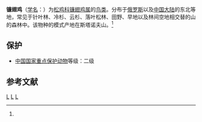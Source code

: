 {{Speciesbox
| taxon = Falcipennis falcipennis
| status = NT | status_system = IUCN3.1
| image = Falcipennis falcipennis displaying.jpg
| binomial_authority = (Hartlaub)<ref name='id1603'>{{cite web| url =http://www.bioinfo.cn/db05/BjdwSpecies.php?action=view&id=1603| title =镰翅鸡| work =《中国动物物种编目数据库》| publisher =中国科学院微生物研究所| author =中国科学院动物研究所| accessdate =2009-04-04| deadurl =yes| archiveurl =https://web.archive.org/web/20160305090817/http://www.bioinfo.cn/db05/BjdwSpecies.php?action=view&id=1603| archivedate =2016-03-05}}</ref>
}}

'''镰翅鸡'''（[[学名|学名]]：{{lang|la|''Falcipennis falcipennis''}}）为[[松鸡科|松鸡科]][[镰翅鸡属|镰翅鸡属]]的[[鸟类|鸟类]]。分布于[[俄罗斯|俄罗斯]]以及[[中国大陆|中国大陆]]的东北等地，常见于针叶林、冷杉、云杉、落叶松林、田野、早地以及林间空地相交替的山的森林中。该物种的模式产地在斯塔诺夫山。<ref name='id1603'/>

==保护==
*[[中國國家重點保護野生動物名錄|中国国家重点保护动物]]等级：二级

== 参考文献 ==
{{reflist}}
{{雞形目|P.}}

{{Taxonbar}}
[[Category:镰翅鸡属|L]]
[[Category:松鸡科|L]]
[[Category:中国国家二级保护动物|L]]
{{鸡形目小作品}}